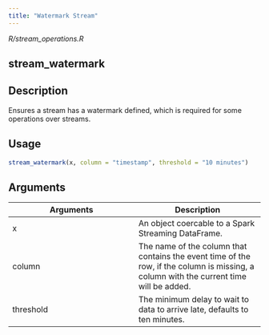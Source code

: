 ```yaml
---
title: "Watermark Stream"
---
```


*R/stream_operations.R*

## stream_watermark

## Description
Ensures a stream has a watermark defined, which is required for some operations over streams. 


## Usage
```r
stream_watermark(x, column = "timestamp", threshold = "10 minutes") 
```

## Arguments
|Arguments|Description|
|---|---|
| x | An object coercable to a Spark Streaming DataFrame. |
| column | The name of the column that contains the event time of the row, if the column is missing, a column with the current time will be added. |
| threshold | The minimum delay to wait to data to arrive late, defaults to ten minutes. |







